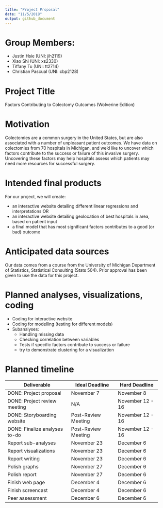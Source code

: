 ```yaml
---
title: "Project Proposal"
date: "11/5/2018"
output: github_document
---
```


# Group Members:

* Justin Hsie (UNI: jih2119)
* Xiao Shi (UNI: xs2330)
* Tiffany Tu (UNI: tt2714)
* Christian Pascual (UNI: cbp2128)

# Project Title

Factors Contributing to Colectomy Outcomes (Wolverine Edition)

# Motivation

Colectomies are a common surgery in the United States, but are also associated with a number of unpleasant patient outcomes. We have data on colectomies from 70 hospitals in Michigan, and we'd like to uncover which factors contribute to the success or failure of this invasive surgery. Uncovering these factors may help hospitals assess which patients may need more resources for successful surgery. 

# Intended final products

For our project, we will create:

* an interactive website detailing different linear regressions and interpretations OR
* an interactive website detailing geolocation of best hospitals in area, based on patient input
* a final model that has most significant factors contributes to a good (or bad) outcome

# Anticipated data sources

Our data comes from a course from the University of Michigan Department of Statistics, Statistical Consulting (Stats 504). Prior approval has been given to use the data for this project.

# Planned analyses, visualizations, coding

* Coding for interactive website
* Coding for modelling (testing for different models)
* Subanalyses:
  * Handling missing data
  * Checking correlation between variables
  * Tests if specific factors contribute to success or failure
  * try to demonstrate clustering for a visualization

# Planned timeline

Deliverable | Ideal Deadline | Hard Deadline
-----|-----|-----
DONE: Project proposal | November 7 | November 8
DONE: Project review meeting | N/A | November 12 - 16
DONE: Storyboarding website | Post-Review Meeting | November 12 - 16
DONE: Finalize analyses to-do | Post-Review Meeting | November 12 - 16
Report sub-analyses | November 23 | December 6
Report visualizations | November 23 | December 6
Report writing | November 23 | December 6
Polish graphs | November 27 | December 6
Polish report | November 27 | December 6
Finish web page | December 4 | December 6
Finish screencast | December 4 | December 6
Peer assessment | December 6 | December 6
